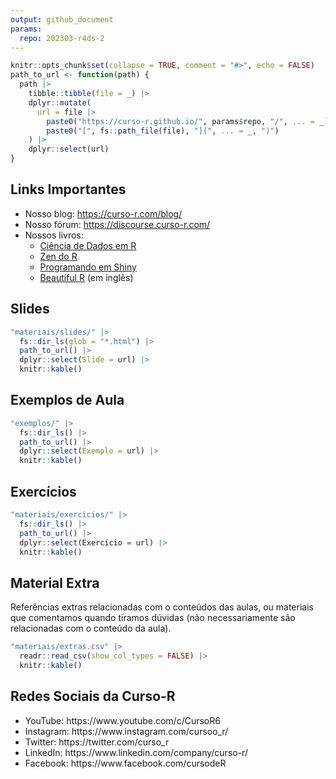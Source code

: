 ```yaml
---
output: github_document
params:
  repo: 202303-r4ds-2
---
```


<!-- README.md is generated from README.Rmd. Please edit that file -->

```r
knitr::opts_chunk$set(collapse = TRUE, comment = "#>", echo = FALSE)
path_to_url <- function(path) {
  path |>
    tibble::tibble(file = _) |>
    dplyr::mutate(
      url = file |>
        paste0("https://curso-r.github.io/", params$repo, "/", ... = _) |>
        paste0("[", fs::path_file(file), "](", ... = _, ")")
    ) |>
    dplyr::select(url)
}
```

## Links Importantes

- Nosso blog: [https://curso-r.com/blog/](https://curso-r.com/blog/)
- Nosso fórum: [https://discourse.curso-r.com/](https://discourse.curso-r.com/)
- Nossos livros:
  - [Ciência de Dados em R](https://livro.curso-r.com/)
  - [Zen do R](https://curso-r.github.io/zen-do-r/)
  - [Programando em Shiny](https://programando-em-shiny.curso-r.com/)
  - [Beautiful R](https://curso-r.github.io/beautiful-r/) (em inglês)

## Slides

```r
"materiais/slides/" |>
  fs::dir_ls(glob = "*.html") |>
  path_to_url() |>
  dplyr::select(Slide = url) |>
  knitr::kable()
```

## Exemplos de Aula

```r
"exemplos/" |>
  fs::dir_ls() |>
  path_to_url() |>
  dplyr::select(Exemplo = url) |>
  knitr::kable()
```

## Exercícios

```r
"materiais/exercicios/" |>
  fs::dir_ls() |>
  path_to_url() |>
  dplyr::select(Exercício = url) |>
  knitr::kable()
```

## Material Extra

Referências extras relacionadas com o conteúdos das aulas, ou materiais que
comentamos quando tiramos dúvidas (não necessariamente são relacionadas com o
conteúdo da aula).

```r
"materiais/extras.csv" |>
  readr::read_csv(show_col_types = FALSE) |>
  knitr::kable()
```

## Redes Sociais da Curso-R

- YouTube: https://www.youtube.com/c/CursoR6
- Instagram: https://www.instagram.com/cursoo_r/
- Twitter: https://twitter.com/curso_r
- LinkedIn: https://www.linkedin.com/company/curso-r/
- Facebook: https://www.facebook.com/cursodeR
